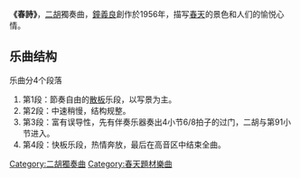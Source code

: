 {{Unreferenced|time=2022-05-12T06:13:56+00:00}}
'''《春詩》'''，[[二胡|二胡]]獨奏曲，[[鐘義良|鐘義良]]創作於1956年，描写[[春天|春天]]的景色和人们的愉悦心情。

==乐曲结构==
乐曲分4个段落
# 第1段：節奏自由的[[散板|散板]]乐段，以写景为主。
# 第2段：中速稍慢，结构规整。
# 第3段：富有误导性，先有伴奏乐器奏出4小节6/8拍子的过门，二胡与第91小节进入。
# 第4段：快板乐段，热情奔放，最后在高音区中结束全曲。

{{音樂小作品}}

[[Category:二胡獨奏曲|Category:二胡獨奏曲]]
[[Category:春天題材樂曲|Category:春天題材樂曲]]